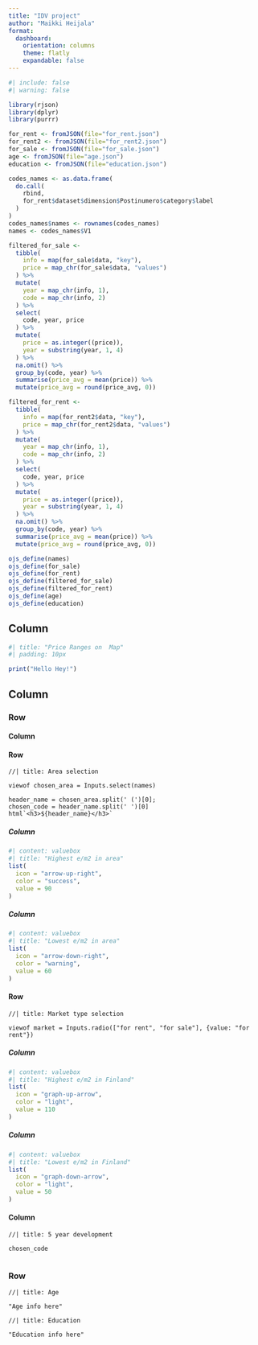 ```yaml
---
title: "IDV project"
author: "Maikki Heijala"
format: 
  dashboard:
    orientation: columns
    theme: flatly
    expandable: false
---
```

```r
#| include: false
#| warning: false

library(rjson)
library(dplyr)
library(purrr)

for_rent <- fromJSON(file="for_rent.json")
for_rent2 <- fromJSON(file="for_rent2.json")
for_sale <- fromJSON(file="for_sale.json")
age <- fromJSON(file="age.json")
education <- fromJSON(file="education.json")

codes_names <- as.data.frame(
  do.call(
    rbind,
    for_rent$dataset$dimension$Postinumero$category$label
  )
)
codes_names$names <- rownames(codes_names)
names <- codes_names$V1

filtered_for_sale <- 
  tibble(
    info = map(for_sale$data, "key"),
    price = map_chr(for_sale$data, "values")
  ) %>% 
  mutate(
    year = map_chr(info, 1),
    code = map_chr(info, 2) 
  ) %>%
  select(
    code, year, price
  ) %>%
  mutate(
    price = as.integer((price)),
    year = substring(year, 1, 4)
  ) %>%
  na.omit() %>%
  group_by(code, year) %>%
  summarise(price_avg = mean(price)) %>%
  mutate(price_avg = round(price_avg, 0))

filtered_for_rent <- 
  tibble(
    info = map(for_rent2$data, "key"),
    price = map_chr(for_rent2$data, "values")
  ) %>% 
  mutate(
    year = map_chr(info, 1),
    code = map_chr(info, 2) 
  ) %>%
  select(
    code, year, price
  ) %>%
  mutate(
    price = as.integer((price)),
    year = substring(year, 1, 4)
  ) %>%
  na.omit() %>%
  group_by(code, year) %>%
  summarise(price_avg = mean(price)) %>%
  mutate(price_avg = round(price_avg, 0))

ojs_define(names)
ojs_define(for_sale)
ojs_define(for_rent)
ojs_define(filtered_for_sale)
ojs_define(filtered_for_rent)
ojs_define(age)
ojs_define(education)

```
## Column {width="30%"}

```r
#| title: "Price Ranges on  Map"
#| padding: 10px

print("Hello Hey!")

```

## Column

### Row {height=60%}

#### Column

#### Row

```ojs
//| title: Area selection

viewof chosen_area = Inputs.select(names)

header_name = chosen_area.split(' (')[0];
chosen_code = header_name.split(' ')[0]
html`<h3>${header_name}</h3>`

```

##### Column
```r
#| content: valuebox
#| title: "Highest e/m2 in area"
list(
  icon = "arrow-up-right",
  color = "success",
  value = 90
)
```

##### Column
```r
#| content: valuebox
#| title: "Lowest e/m2 in area"
list(
  icon = "arrow-down-right",
  color = "warning",
  value = 60
)
```

#### Row

```ojs
//| title: Market type selection

viewof market = Inputs.radio(["for rent", "for sale"], {value: "for rent"})

```

##### Column
```r
#| content: valuebox
#| title: "Highest e/m2 in Finland"
list(
  icon = "graph-up-arrow",
  color = "light",
  value = 110
)
```

##### Column
```r
#| content: valuebox
#| title: "Lowest e/m2 in Finland"
list(
  icon = "graph-down-arrow",
  color = "light",
  value = 50
)
```

#### Column

```ojs
//| title: 5 year development

chosen_code


```

### Row {.tabset}

```ojs
//| title: Age

"Age info here"

```


```ojs
//| title: Education

"Education info here"

```
